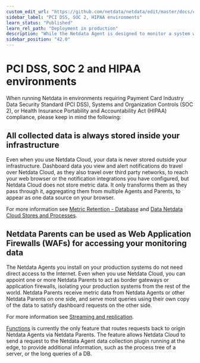 ```yaml
---
custom_edit_url: "https://github.com/netdata/netdata/edit/master/docs/cloud/pci-soc-hipaa.md"
sidebar_label: "PCI DSS, SOC 2, HIPAA environments"
learn_status: "Published"
learn_rel_path: "Deployment in production"
description: "While the Netdata Agent is designed to monitor a system with only 1% CPU, you can optimize its performance for low-resource systems."
sidebar_position: "42.0"
---
```

# PCI DSS, SOC 2 and HIPAA environments

When running Netdata in environments requiring Payment Card Industry Data Security Standard (PCI DSS), Systems and Organization Controls (SOC 2),
or Health Insurance Portability and Accountability Act (HIPAA) compliance, please keep in mind the following:

## All collected data is always stored inside your infrastructure

Even when you use Netdata Cloud, your data is never stored outside your infrastructure. Dashboard data you view and alert notifications do travel 
over Netdata Cloud, as they also travel over third party networks, to reach your web browser or the notification integrations you have configured, 
but Netdata Cloud does not store metric data. It only transforms them as they pass through it, aggregating them from multiple Agents and Parents, 
to appear as one data source on your browser.

For more information see [Metric Retention - Database](/docs/deployment-in-production/metric-retention---database) and 
[Data Netdata Cloud Stores and Processes](/docs/deployment-in-production/data-privacy#data-netdata-cloud-stores-and-processes).

## Netdata Parents can be used as Web Application Firewalls (WAFs) for accessing your monitoring data

The Netdata Agents you install on your production systems do not need direct access to the Internet. Even when you use Netdata Cloud, you can appoint 
one or more Netdata Parents to act as border gateways or application firewalls, isolating your production systems from the rest of the world. Netdata 
Parents receive metric data from Netdata Agents or other Netdata Parents on one side, and serve most queries using their own copy of the data to satisfy 
dashboard requests on the other side.

For more information see [Streaming and replication](/docs/deployment-in-production/streaming-and-replication).

[Functions](/docs/troubleshooting-and-machine-learning/functions) is currently the only feature that routes requests back to 
origin Netdata Agents via Netdata Parents. The feature allows Netdata Cloud to send a request to the Netdata Agent data collection plugin running at the 
edge, to provide additional information, such as the process tree of a server, or the long queries of a DB. 

<!-- You have full control over the available functions. For more information see “Controlling Access to Functions” and “Disabling Functions”. -->
